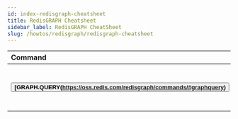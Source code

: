 ```yaml
---
id: index-redisgraph-cheatsheet
title: RedisGRAPH Cheatsheet
sidebar_label: RedisGRAPH CheatSheet
slug: /howtos/redisgraph/redisgraph-cheatsheet
---
```


| Command       | Purpose        | Syntax               |
| :--------------------- | :---------------------- | :----------------- |
| <button><b>[GRAPH.QUERY(https://oss.redis.com/redisgraph/commands/#graphquery)</b></button> | Execute a query against a named graph | <code>GRAPH.QUERY <graph name> "<query>"</code> |

